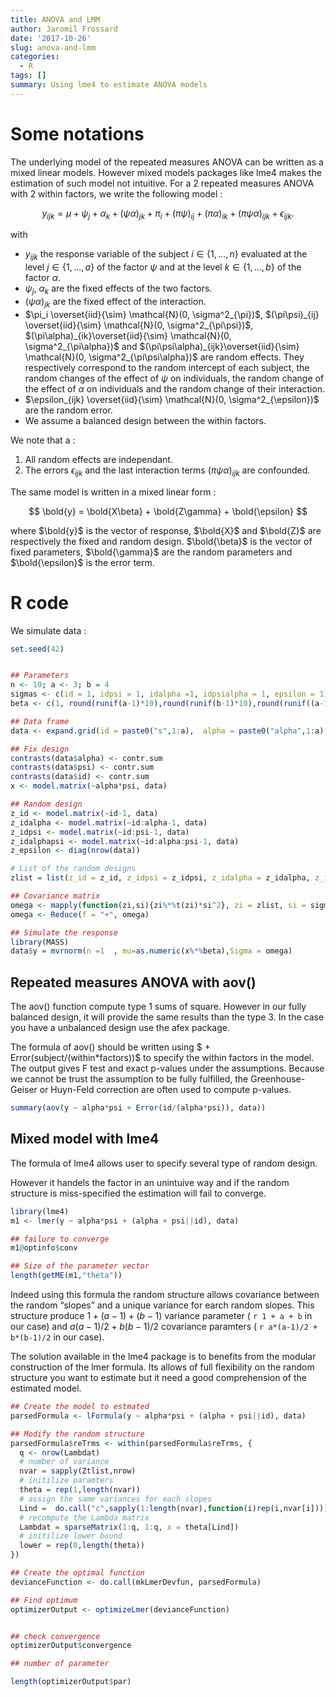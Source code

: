 ```yaml
---
title: ANOVA and LMM
author: Jaromil Frossard
date: '2017-10-26'
slug: anova-and-lmm
categories:
  - R
tags: []
summary: Using lme4 to estimate ANOVA models
---
```


# Some notations

The underlying model of the repeated measures ANOVA can be written as a mixed linear models. However mixed models packages like lme4 makes the estimation of such model not intuitive. For a 2 repeated measures ANOVA with 2 within factors, we write the following model : 


$$
y_{ijk} = \mu + \psi_j + \alpha_k + (\psi\alpha)_{jk}+\pi_i +(\pi\psi)_{ij}+(\pi\alpha)_{ik} +(\pi\psi\alpha)_{ijk}+\epsilon_{ijk}.
$$

with 

- $y_{ijk}$ the response variable of the subject $i \in \{1,\dots, n\}$ evaluated at the level $j \in \{1,\dots, a\}$ of the factor $\psi$ and at the level $k \in \{1,\dots, b\}$ of the factor $\alpha$.
- $\psi_j$, $\alpha_k$ are the fixed effects of the two factors.
- $(\psi\alpha)_{jk}$ are the fixed effect of the interaction.
- $\pi_i \overset{iid}{\sim} \mathcal{N}(0, \sigma^2_{\pi})$, $(\pi\psi)_{ij} \overset{iid}{\sim} \mathcal{N}(0, \sigma^2_{\pi\psi})$, $(\pi\alpha)_{ik}\overset{iid}{\sim} \mathcal{N}(0, \sigma^2_{\pi\alpha})$ and $(\pi\psi\alpha)_{ijk}\overset{iid}{\sim} \mathcal{N}(0, \sigma^2_{\pi\psi\alpha})$ are random effects. They respectively correspond to the random intercept of each subject, the random changes of the effect of $\psi$ on individuals, the random change of the effect of $\alpha$ on individuals and the random change of their interaction.
- $\epsilon_{ijk} \overset{iid}{\sim} \mathcal{N}(0, \sigma^2_{\epsilon})$ are the random error.
- We assume a balanced design between the within factors.

We note that a :

1. All random effects are independant.
2. The errors $\epsilon_{ijk}$ and the last interaction terms $(\pi\psi\alpha)_{ijk}$ are  confounded.

The same model is written in a mixed linear form :

$$
\bold{y} = \bold{X\beta} + \bold{Z\gamma} + \bold{\epsilon}
$$

where $\bold{y}$ is the vector of response, $\bold{X}$ and $\bold{Z}$ are respectively the fixed and random design. $\bold{\beta}$ is the vector of fixed parameters, $\bold{\gamma}$ are the random parameters and $\bold{\epsilon}$ is the error term.

# R code

We simulate data :

```r
set.seed(42)


## Parameters
n <- 10; a <- 3; b = 4
sigmas <- c(id = 1, idpsi = 1, idalpha =1, idpsialpha = 1, epsilon = 1) 
beta <- c(1, round(runif(a-1)*10),round(runif(b-1)*10),round(runif((a-1)*(b-1))*10))

## Data frame
data <- expand.grid(id = paste0("s",1:a),  alpha = paste0("alpha",1:a),psi = paste0("psi",1:b))

## Fix design
contrasts(data$alpha) <- contr.sum
contrasts(data$psi) <- contr.sum
contrasts(data$id) <- contr.sum
x <- model.matrix(~alpha*psi, data)

## Random design
z_id <- model.matrix(~id-1, data)
z_idalpha <- model.matrix(~id:alpha-1, data)
z_idpsi <- model.matrix(~id:psi-1, data)
z_idalphapsi <- model.matrix(~id:alpha:psi-1, data)
z_epsilon <- diag(nrow(data))

# List of the random designs
zlist = list(z_id = z_id, z_idpsi = z_idpsi, z_idalpha = z_idalpha, z_idalphapsi = z_idalphapsi, z_epsilon = z_epsilon)

## Covariance matrix
omega <- mapply(function(zi,si){zi%*%t(zi)*si^2}, zi = zlist, si = sigmas, SIMPLIFY = F)
omega <- Reduce(f = "+", omega)

## Simulate the response
library(MASS)
data$y = mvrnorm(n =1  , mu=as.numeric(x%*%beta),Sigma = omega)
```

## Repeated measures ANOVA with aov()

The aov() function compute type 1 sums of square. However in our fully balanced design, it will provide the same results than the type 3. In the case you have a unbalanced design use the afex package.

The formula of aov() should be written using $ + Error(subject/(within*factors))$ to specify the within factors in the model. The output gives F test and exact p-values under the assumptions. Because we cannot be trust the assumption to be fully fulfilled, the Greenhouse-Geiser or Huyn-Feld correction are often used to compute p-values.

```r
summary(aov(y ~ alpha*psi + Error(id/(alpha*psi)), data))
```


## Mixed model with lme4

The formula of lme4 allows user to specify several type of random design. 

However it handels the factor in an unintuive way and if the random structure is miss-specified the estimation will fail to converge.

```r
library(lme4)
m1 <- lmer(y ~ alpha*psi + (alpha + psi||id), data)

## failure to converge
m1@optinfo$conv

## Size of the parameter vector
length(getME(m1,"theta"))
```

Indeed using this formula the random structure allows covariance between the random "slopes" and a unique variance for earch random slopes. This structure produce $1 + (a - 1) + (b -1)$ variance parameter ( `r 1 + a + b` in our case) and $a(a-1)/2 + b(b-1)/2$ covariance paramters ( `r a*(a-1)/2 + b*(b-1)/2` in our case).

The solution available in the lme4 package is to benefits from the modular construction of the lmer formula. Its allows of full flexibility on the random structure you want to estimate but it need a good comprehension of the estimated model.


```r
## Create the model to estmated
parsedFormula <- lFormula(y ~ alpha*psi + (alpha + psi||id), data)

## Modify the random structure
parsedFormula$reTrms <- within(parsedFormula$reTrms, {
  q <- nrow(Lambdat)
  # number of variance
  nvar = sapply(Ztlist,nrow) 
  # initilize paramters
  theta = rep(1,length(nvar)) 
  # assign the same variances for each slopes
  Lind =  do.call("c",sapply(1:length(nvar),function(i)rep(i,nvar[i])))
  # recompute the Lambda matrix
  Lambdat = sparseMatrix(1:q, 1:q, x = theta[Lind])
  # initilize lower bound
  lower = rep(0,length(theta))
})

## Create the optimal function
devianceFunction <- do.call(mkLmerDevfun, parsedFormula)

## Find optimum
optimizerOutput <- optimizeLmer(devianceFunction)


## check convergence
optimizerOutput$convergence

## number of parameter

length(optimizerOutput$par)
```








